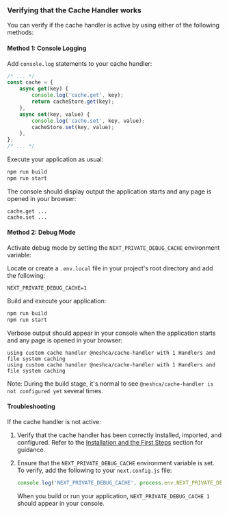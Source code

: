 ### Verifying that the Cache Handler works

You can verify if the cache handler is active by using either of the following methods:

#### Method 1: Console Logging

Add `console.log` statements to your cache handler:

```js filename="cache-handler.js"
/* ... */
const cache = {
    async get(key) {
        console.log('cache.get', key);
        return cacheStore.get(key);
    },
    async set(key, value) {
        console.log('cache.set', key, value);
        cacheStore.set(key, value);
    },
};
/* ... */
```

Execute your application as usual:

```sh npm2yarn copy
npm run build
npm run start
```

The console should display output the application starts and any page is opened in your browser:

```
cache.get ...
cache.set ...
```

#### Method 2: Debug Mode

Activate debug mode by setting the `NEXT_PRIVATE_DEBUG_CACHE` environment variable:

Locate or create a `.env.local` file in your project's root directory and add the following:

```plaintext filename=".env.local" copy
NEXT_PRIVATE_DEBUG_CACHE=1
```

Build and execute your application:

```sh npm2yarn copy
npm run build
npm run start
```

Verbose output should appear in your console when the application starts and any page is opened in your browser:

```
using custom cache handler @neshca/cache-handler with 1 Handlers and file system caching
using custom cache handler @neshca/cache-handler with 1 Handlers and file system caching
```

Note: During the build stage, it's normal to see `@neshca/cache-handler is not configured yet` several times.

#### Troubleshooting

If the cache handler is not active:

1. Verify that the cache handler has been correctly installed, imported, and configured. Refer to the [Installation and the First Steps](/installation) section for guidance.
2. Ensure that the `NEXT_PRIVATE_DEBUG_CACHE` environment variable is set. To verify, add the following to your `next.config.js` file:

    ```js filename="next.config.js" copy
    console.log('NEXT_PRIVATE_DEBUG_CACHE', process.env.NEXT_PRIVATE_DEBUG_CACHE);
    ```

    When you build or run your application, `NEXT_PRIVATE_DEBUG_CACHE 1` should appear in your console.
